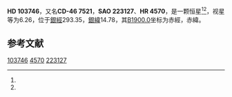 {{Starbox begin
| name = HD 103746
}}
{{Starbox observe
| epoch = [[J2000.0|J2000.0]]
| constell = {{星座名待查}}<ref name=SIMBAD>{{cite web
 | url=http://simbad.u-strasbg.fr/simbad/sim-id?Ident=HR+4570
 | title=Pulsating variable Star
 | publisher=Centre de Données astronomiques de Strasbourg
 | work=SIMBAD
 | accessdate=2012-07-13
 | archive-date=2016-03-17
 | archive-url=https://web.archive.org/web/20160317232935/http://simbad.u-strasbg.fr/simbad/sim-id?Ident=HR+4570
 | dead-url=no
 }}</ref><ref name=DATA>{{cite web
 | url=http://vizier.u-strasbg.fr/viz-bin/VizieR-5?-out.add=.&-source=5050&-corr=PK=HR&-out.max=9999&HR=4570
 | title=VizieR Detailed Page
 | accessdate=2012-07-13
 | archive-date=2019-02-16
 | archive-url=https://web.archive.org/web/20190216075746/http://vizier.u-strasbg.fr/viz-bin/VizieR-5?-out.add=.&-source=5050&-corr=PK=HR&-out.max=9999&HR=4570
 | dead-url=no
 }}</ref>
| 星官 = 
| ra = {{RA|11|56|43.9}}<ref name=SIMBAD /><ref name=DATA />
| dec = {{DEC|-47|4|21}}<ref name=SIMBAD /><ref name=DATA />
| appmag_v = 6.26<ref name=SIMBAD /><ref name=DATA />
}}
{{Starbox character
| class = F5V<ref name=SIMBAD /><ref name=DATA />
| b-v = 0.4<ref name=SIMBAD /><ref name=DATA />
| u-b = 0.04<ref name=SIMBAD /><ref name=DATA />
| r-i = 0.22C<ref name=SIMBAD /><ref name=DATA />
| variable = 
}}
{{Starbox astrometry
| radial_v = 0.04
| prop_mo_ra = 8
| parallax = 
| p_error = 
}}
{{Starbox catalog
| names =CD-46 7521，[[SAO星表|SAO]] 223127，[[HD星表|HD]] 103746，[[HR星表|HR]] 4570}}
{{Starbox reference |Simbad=HR+4570}}
{{Starbox end}}

'''HD 103746'''，又名'''CD-46 7521'''，'''SAO 223127'''、'''HR 4570'''，是一颗恒星<ref name=SIMBAD /><ref name=DATA />，视星等为6.26，位于[[銀道座標系|銀經]]293.35，[[銀道座標系|銀緯]]14.78，其[[B1900.0|B1900.0]]坐标为赤經{{RA|11|51|41.3}}，赤緯{{DEC|-46|14.78|59}}。

== 参考文献 ==
{{reflist}}

{{star-stub}}

[[Category:HD和HDE天體|103746]]
[[Category:HR天體|4570]]
[[Category:SAO天體|223127]]